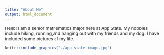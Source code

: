 ```yaml
---
title: "About Me"
output: html_document
--- 
```


Hello! I am a senior mathematics major here at App State. My hobbies include hiking, running,and hanging out with my friends and my dog. I have included some pictures of my life.
```r
knitr::include_graphics("./app state image.jpg")

```